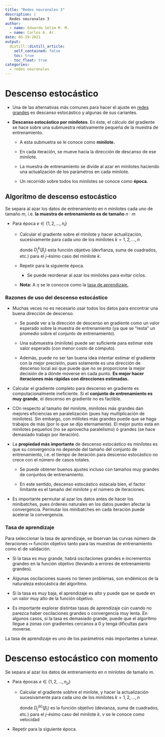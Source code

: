 ```yaml
---
title: "Redes neuronales 3"
description: |
  Redes neuronales 3
author:
  - name: Eduardo Selim M. M.
  - name: Carlos A. Ar.
date: 05-29-2021
output:
  distill::distill_article:
    self_contained: false
    toc: true
    toc_float: true
categories:
  - redes neuronales 
---
```


# Descenso estocástico

-   Una de las alternativas más comunes para hacer el ajuste en [redes grandes]{.ul} es descanso estocástico y algunas de sus cariantes.

-   **Descanso estocástico por minilotes**. En éste, el cálculo del gradiente se hace sobre una submuestra relativamente pequeña de la muestra de entrenamiento.

    -   A esta submuetra se le conoce como **minilote.**

    -   En cada iteración, se mueve hacia la dirección de descanso de ese minilote.

    -   La muestra de entrenamiento se divide al azar en minilotes haciendo una actualización de los parámetros en cada minilote.

    -   Un recorrido sobre todos los minilotes se conoce como **época.**

## Algorítmo de descenso estocástico

Se separa al azar los datos de entrenamiento en $n$ minilotes cada uno de tamaño $m$, i.e. **la muestra de entrenamiento es de tamaño** $n\cdot m$

-   Para época $e \in \{1,2,...,n_l\}$

    -   Calcular el gradiente sobre el minilote y hacer actualización, sucesivamente para cada uno de los minilotes $k = 1,2,...,n$ \begin{align*}
        \beta_{i+1} \leftarrow \beta_i - \eta \frac{1}{m} \sum_{j = 1}^m \nabla D_j^{(m)} (\beta_i)
        \end{align*}

        donde $D_j^{k}(\beta_j)$ esta función objetivo (devfianza, suma de cuadrados, etc.) para el $j$-ésimo caso del minilote $k$.

    -   Repetir para la siguiente época.

        -   Se puede reordenar al azar los minilotes para evitar ciclos.

    -   **Nota:** A $\eta$ se le conocce como la [tasa de aprendizaje.]{.ul}

### Razones de uso del descenso estocástico

-   Muchas veces no es necesario usar todos los datos para encontrar una buena dirección de descenso.

    -   Se puede ver a la dirección de descenso en gradiente como un valor esperado sobre la muestra de entrenamiento (ya que se "resta" un promedio sobre el conjunto de entrenamiento).

    -   Una submuestra (minilote) puede ser suficiente para estimar este valor esperado (con menor costo de cómputo).

    -   Además, puede no ser tan buena idea intentar estimar el gradiente con la mejor precisión, pues solamente es una dirección de descenso local así que puede que no se proporcione la mejor decisión de a dónde moverse en cada punto. **Es mejor hacer iteraciones más rápidas con direcciones estimadas.**

-   Calcular el gradiente completo para descenso en gradiente es computacionalmente ineficiente. Si el **conjunto de entrenamiento es muy grande**, el descenso en gradiente no es factible.

-   COn respecto al tamaño del minilote, minilotes más grandes dan mejores eficiencias en paralelización (pues hay multiplicación de minilotes). Sin embargo, con mililotes más grandes puede que se haga trabajos de más (por lo que se dijo eternamente). El mejor punto está en minilotes pequeños (no se aprovecha paralelismo) ó grandes (se hace demasiado trabajo por iteración).

-   La **propiedad más importante** de descenso estocástico es minilotes es que su convergencia no depende del tamaño del conjunto de entrenamiento, i.e. el tiempo de iteración para descenso estocástico no crece con el número de casos totales.

    -   Se puede obtener buenos ajustes incluso con tamaños muy grandes de conjuntos de entrenamiento.

    -   En este sentido, descenso estocástico estacala bien, el factor limitante es el tamaño del minilote y el número de iteraciones.

-   Es importante permutar al azar los datos antes de hacer los minibatches, pues órdenes naturales en los datos pueden afectar la convergencia. Permutar los minibatches en cada iteración puede acelerar la convergencia.

### Tasa de aprendizaje

Para seleccionar la tasa de aprendizaje, se ibservan las curvas número de iteraciones $\mapsto$ función objetivo tanto para las muestras de entrenamiento como el de validación.

-   Si la tasa es muy grande, habrá oscilaciones grandes e incrementos grandes en la función objetivo (llevando a errores de entrenamiento grandes).

-   Algunas oscilaciones suaves no tienen problemas, son endémicos de la naturaleza estocástica del algorítmo.

-   Si la tasa es muy baja, el aprendizaje es alto y puede que se quede en un valor muy alto de la función objetivo.

-   Es importante explorar distintas tasas de aprendizaje cún cuando no parezca haber oscilaciones grandes o convergencia muy lenta. En algunos casos, si la tasa es demasiado grande, puede que el algorítmo llegue a zonas con gradientes cercanos a 0 y tenga dificultas para moverse.

La tasa de aprendizaje es uno de los parámetros más importantes a tunear.

# Descenso estocástico con momento

Se separa al azar los datos de entrenamiento en $n$ minlotes de tamaño $m$.

-   Para épocas $e \in \{ 1, 2, ..., n_{\rho}\}$

    -   Calcular el gradiente sobhre el minlote, y hacer la actualización sucesivamente para cada uno de los minilotes $k = 1,2,...,n$

        ```{=tex}
        \begin{align*}
        \beta_{i+1} & \leftarrow \beta_i+ \nu \\
        \nu &\leftarrow \alpha \nu -\eta \frac{1}{m} \sum_{j=1}^m\bar{\nu}D_j^{(k)}(\beta_i)
        \end{align*}
        ```
        donde $D_j^{(k)}(\beta_i)$ es la función objetivo (devianza, suma de cuadrados, etc.) para el $j$-ésimo caso del minilote $k$. $\nu$ se le conoce como velocidad

-   Repetir para la siguiente época.
